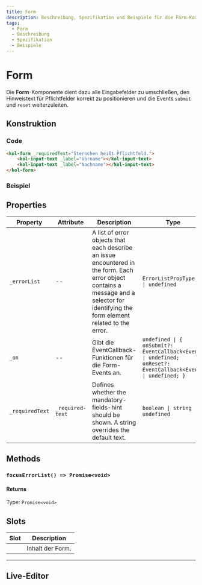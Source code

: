 ```yaml
---
title: Form
description: Beschreibung, Spezifikation und Beispiele für die Form-Komponente.
tags:
  - Form
  - Beschreibung
  - Spezifikation
  - Beispiele
---
```



# Form

Die **Form**-Komponente dient dazu alle Eingabefelder zu umschließen, den Hinweistext für Pflichtfelder korrekt zu positionieren und die Events `submit` und `reset` weiterzuleiten.

## Konstruktion

### Code

```html
<kol-form _requiredText="Sternchen heißt Pflichtfeld.">
	<kol-input-text _label="Vorname"></kol-input-text>
	<kol-input-text _label="Nachname"></kol-input-text>
</kol-form>
```

### Beispiel

<kol-form _requiredText="Sternchen heißt Pflichtfeld.">
	<kol-input-text _label="Vorname"></kol-input-text>
	<kol-input-text _label="Nachname"></kol-input-text>
</kol-form>

<!-- Auto Generated Below -->

## Properties

| Property        | Attribute        | Description                                                                                                                                                                             | Type                                                                                                          | Default     |
| --------------- | ---------------- | --------------------------------------------------------------------------------------------------------------------------------------------------------------------------------------- | ------------------------------------------------------------------------------------------------------------- | ----------- |
| `_errorList`    | --               | A list of error objects that each describe an issue encountered in the form. Each error object contains a message and a selector for identifying the form element related to the error. | `ErrorListPropType[] \| undefined`                                                                            | `undefined` |
| `_on`           | --               | Gibt die EventCallback-Funktionen für die Form-Events an.                                                                                                                               | `undefined \| { onSubmit?: EventCallback<Event> \| undefined; onReset?: EventCallback<Event> \| undefined; }` | `undefined` |
| `_requiredText` | `_required-text` | Defines whether the mandatory-fields-hint should be shown. A string overrides the default text.                                                                                         | `boolean \| string \| undefined`                                                                              | `true`      |

## Methods

### `focusErrorList() => Promise<void>`

#### Returns

Type: `Promise<void>`

## Slots

| Slot | Description      |
| ---- | ---------------- |
|      | Inhalt der Form. |

---

<ExampleLink component="form" />

## Live-Editor

<LiveEditorCompact component="form" />
